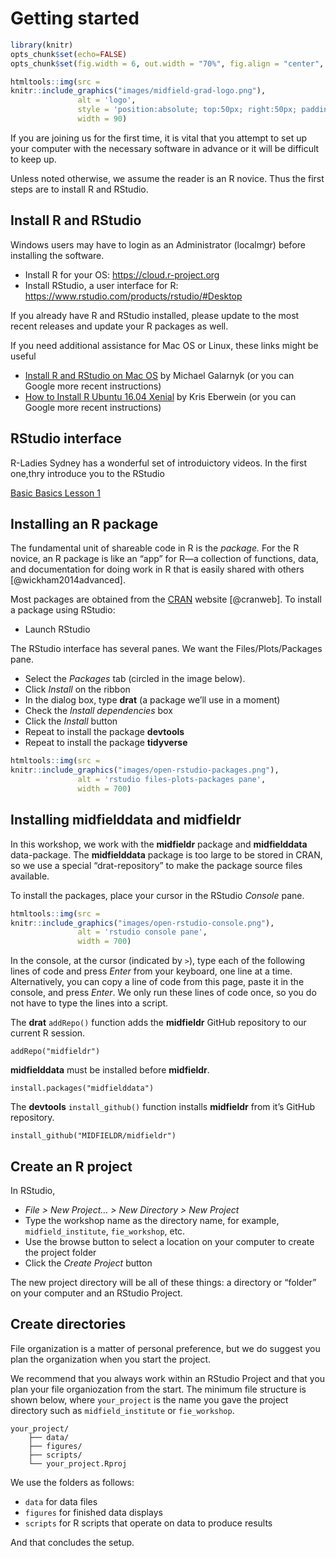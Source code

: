 # Getting started {- #getting-started}

```r
library(knitr)
opts_chunk$set(echo=FALSE)
opts_chunk$set(fig.width = 6, out.width = "70%", fig.align = "center", fig.asp = 0.618)
```

```r
htmltools::img(src = 
knitr::include_graphics("images/midfield-grad-logo.png"), 
               alt = 'logo', 
               style = 'position:absolute; top:50px; right:50px; padding:0px;',
               width = 90)
```

If you are joining us for the first time, it is vital that you attempt to set up your computer with the necessary software in advance or it will be difficult to keep up. 

Unless noted otherwise, we assume the reader is an R novice. Thus the first steps are to install R and RStudio. 






## Install R and RStudio {-}

Windows users may have to login as an Administrator (localmgr) before installing the software. 

- Install R for your OS: <https://cloud.r-project.org> 
- Install RStudio, a user interface for R:  <https://www.rstudio.com/products/rstudio/#Desktop> 

If you already have R and RStudio installed, please update to the most recent releases and update your R packages as well. 

If you need additional assistance for Mac OS or Linux, these links might be useful 

- [Install R and RStudio on Mac OS](https://medium.com/@GalarnykMichael/install-r-and-rstudio-on-mac-e911606ce4f4) by Michael Galarnyk (or you can Google more recent instructions)    
- [How to Install R Ubuntu 16.04 Xenial](https://www.datascienceriot.com//r/install-ubuntu16/) by Kris Eberwein (or you can Google more recent instructions)  





## RStudio interface {-} 


R-Ladies Sydney has a wonderful set of introduictory videos. In the first one,thry introduce you to the RStudio 


[Basic Basics Lesson 1](https://youtu.be/kfcX5DEMAp4)


## Installing an R package {-}

The fundamental unit of shareable code in R is the *package.* 
For the R novice, an R package is like an "app" for R---a collection of functions, data, and documentation for doing work in R that is easily shared with others  [@wickham2014advanced]. 

Most packages are obtained from the [CRAN](https://cran.r-project.org/) website [@cranweb]. To install a package using RStudio:

- Launch RStudio 

The RStudio interface has several panes. We want the Files/Plots/Packages pane. 

- Select the *Packages*  tab (circled in the image below). 
- Click *Install* on the ribbon 
- In the dialog box, type **drat** (a package we'll use in a moment) 
- Check the *Install dependencies* box 
- Click the  *Install* button 
- Repeat to install the package **devtools** 
- Repeat to install the package **tidyverse**

```r
htmltools::img(src = 
knitr::include_graphics("images/open-rstudio-packages.png"), 
               alt = 'rstudio files-plots-packages pane', 
               width = 700)
```






## Installing midfielddata and midfieldr {-}

In this workshop, we work with the **midfieldr** package and  **midfielddata** data-package. The **midfielddata** package is too large to be stored in CRAN, so we use a special "drat-repository" to make the package source files available.

To install the packages, place your cursor in the RStudio *Console* pane. 

```r
htmltools::img(src = 
knitr::include_graphics("images/open-rstudio-console.png"), 
               alt = 'rstudio console pane', 
               width = 700)
```

In the console, at the cursor (indicated by  `>`), type each of the following lines of code and press *Enter* from your keyboard, one line at a time. Alternatively, you can copy a line of code from this page, paste it in the console, and press *Enter*. We only run these lines of code once, so you do not have to type the lines into a script. 

The **drat** `addRepo()` function adds the **midfieldr** GitHub repository to our current R session. 
 
```
addRepo("midfieldr") 
```

**midfielddata**  must be installed before **midfieldr**. 

```
install.packages("midfielddata") 
```

The **devtools**  `install_github()` function installs  **midfieldr** from it's GitHub repository.  

```
install_github("MIDFIELDR/midfieldr") 
```







## Create an R project {-}

In RStudio,

  - *File \> New Project... \> New Directory \> New Project* 
  - Type the workshop name as the directory name, for example, `midfield_institute`,  `fie_workshop`, etc. 
  - Use the browse button to select a location on your computer to create the project  folder 
  - Click the *Create Project* button 

The new project directory will be all of these things: a directory or "folder" on your computer and an RStudio Project.  







## Create directories {-}


File organization is a matter of personal preference, but we do suggest you plan the organization when you start the project. 

We recommend that you always work within an RStudio Project and that you plan your file organiozation from the start. The minimum file structure is shown below, where  `your_project` is the name you gave the project directory such as `midfield_institute` or `fie_workshop`.

<pre><code class=""><span class="line">your_project/
</span><span class="line">    ├── data/
</span><span class="line">    ├── figures/
</span><span class="line">    ├── scripts/
</span><span class="line">    └── your_project.Rproj</span></code></pre>

We use the folders as follows: 

- `data` for data files 
- `figures` for finished data displays  
- `scripts` for R scripts that operate on data to produce results  



And that concludes the setup. 
